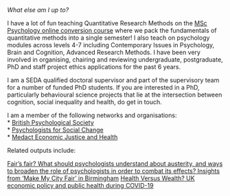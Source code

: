 *What else am I up to?*

I have a lot of fun teaching Quantitative Research Methods on the [MSc Psychology online conversion course](https://www.bcu.ac.uk/courses/psychology-msc-2021-22) where we pack the fundamentals of quantitative methods into a single semester! I also teach on psychology modules across levels 4-7 including Contemporary Issues in Psychology, Brain and Cognition, Advanced Research Methods. I have been very involved in organising, chairing and reviewing undergraduate, postgraduate, PhD and staff project ethics applications for the past 6 years. 

I am a SEDA qualified doctoral supervisor and part of the supervisory team for a number of funded PhD students. If you are interested in a PhD, particularly behavioural science projects that lie at the intersection between cognition, social inequality and health, do get in touch.

I am a member of the following networks and organisations:  
* [British Psychological Society](https://www.bps.org.uk/)  
* [Psychologists for Social Change](http://www.psychchange.org/)  
* [Medact Economic Justice and Health](https://www.medact.org/membership/groups/economic-justice-health/)  

Related outputs include:

[Fair’s fair? What should psychologists understand about austerity, and ways to broaden the role of psychologists in order to combat its effects? Insights from ‘Make My City Fair’ in Birmingham](https://thepsychologist.bps.org.uk/volume-34/summer-edition/fairs-fair)
[Health Versus Wealth? UK economic policy and public health during COVID-19](https://www.medact.org/2021/resources/briefings/health-versus-wealth-uk-economic-policy-and-public-health-during-covid-19/)
